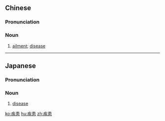 ==Chinese==
{{zh-forms}}

===Pronunciation===
{{zh-pron
|m=jíhuàn
|c=zat6 waan6
|cat=n
}}

===Noun===
{{zh-noun}}

# {{lb|zh|formal}} [[ailment]]; [[disease]]

----

==Japanese==
{{ja-kanjitab|しつ|かん|k1=しっ|yomi=on}}

===Pronunciation===
{{ja-pron|しっかん|y=on}}

===Noun===
{{ja-noun|しっかん}}

# [[disease]]

[[ko:疾患]]
[[hu:疾患]]
[[zh:疾患]]